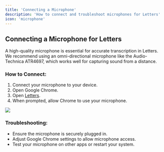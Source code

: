 ```yaml
---
title: 'Connecting a Microphone'  
description: 'How to connect and troubleshoot microphones for Letters'  
icon: 'microphone'  
---
```


## Connecting a Microphone for Letters

A high-quality microphone is essential for accurate transcription in Letters. We recommend using an omni-directional microphone like the Audio-Technica ATR4697, which works well for capturing sound from a distance.

### How to Connect:
1. Connect your microphone to your device.
2. Open Google Chrome.
3. Open [Letters](http://my.letters.app).
4. When prompted, allow Chrome to use your microphone.

<Frame>
  <img src="/images/connectamic.jpg" />
</Frame>

### Troubleshooting:
- Ensure the microphone is securely plugged in.
- Adjust Google Chrome settings to allow microphone access.
- Test your microphone on other apps or restart your system.